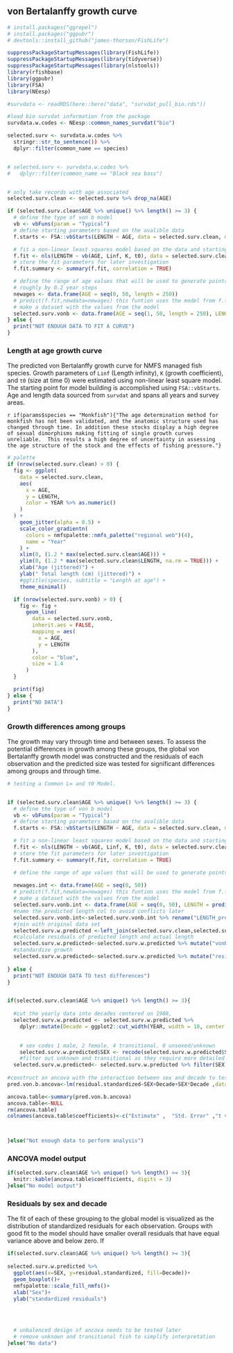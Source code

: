 ## von Bertalanffy growth curve

```r
# install.packages("ggrepel")
# install.packages("ggpubr")
# devtools::install_github("james-thorson/FishLife")

suppressPackageStartupMessages(library(FishLife))
suppressPackageStartupMessages(library(tidyverse))
suppressPackageStartupMessages(library(nlstools))
library(rfishbase)
library(ggpubr)
library(FSA)
library(NEesp)

```

```r

#survdata <- readRDS(here::here("data", "survdat_pull_bio.rds"))

#load bio survdat information from the package
survdata.w.codes <- NEesp::common_names_survdat("bio")

selected.surv <- survdata.w.codes %>%
  stringr::str_to_sentence()) %>%
  dplyr::filter(common_name == species)


# selected.surv <- survdata.w.codes %>%
#   dplyr::filter(common_name == "Black sea bass")


# only take records with age associated
selected.surv.clean <- selected.surv %>% drop_na(AGE)
```


```r
if (selected.surv.clean$AGE %>% unique() %>% length() >= 3) {
  # define the type of von b model
  vb <- vbFuns(param = "Typical")
  # define starting parameters based on the avalible data
  f.starts <- FSA::vbStarts(LENGTH ~ AGE, data = selected.surv.clean, methLinf = "oldAge")

  # fit a non-linear least squares model based on the data and starting values
  f.fit <- nls(LENGTH ~ vb(AGE, Linf, K, t0), data = selected.surv.clean, start = f.starts)
  # store the fit parameters for later investigation
  f.fit.summary <- summary(f.fit, correlation = TRUE)

  # define the range of age values that will be used to generate points from the fitted model
  # roughly by 0.2 year steps
  newages <- data.frame(AGE = seq(0, 50, length = 250))
  # predict(f.fit,newdata=newages) this funtion uses the model from f.fit to generate new lengths
  # make a dataset with the values from the model
  selected.surv.vonb <- data.frame(AGE = seq(1, 50, length = 250), LENGTH = predict(f.fit, newdata = newages))
} else {
  print("NOT ENOUGH DATA TO FIT A CURVE")
}
```

### Length at age growth curve

The predicted von Bertalanffy growth curve for NMFS managed fish species. Growth parameters of `Linf` (Length infinity), `K` (growth coefficient), and `t0` (size at time 0) were estimated using non-linear least square model. The starting point for model building is accomplished using `FSA::vbStarts`. Age and length data sourced from `survdat` and spans all years and survey areas. 

`r if(params$species == "Monkfish"){"The age determination method for monkfish has not been validated, and the anatomic structure used has changed through time. In addition these stocks display a high degree of sexual dimorphisms making fitting of single growth curves unreliable.  This results a high degree of uncertainty in assessing the age structure of the stock and the effects of fishing pressure."}`


```r
# palette
if (nrow(selected.surv.clean) > 0) {
  fig <- ggplot(
    data = selected.surv.clean,
    aes(
      x = AGE,
      y = LENGTH,
      color = YEAR %>% as.numeric()
    )
  ) +
    geom_jitter(alpha = 0.5) +
    scale_color_gradientn(
      colors = nmfspalette::nmfs_palette("regional web")(4),
      name = "Year"
    ) +
    xlim(0, (1.2 * max(selected.surv.clean$AGE))) +
    ylim(0, (1.2 * max(selected.surv.clean$LENGTH, na.rm = TRUE))) +
    xlab("Age (jittered)") +
    ylab(" Total length (cm) (jittered)") +
    #ggtitle(species, subtitle = "Length at age") +
    theme_minimal()

  if (nrow(selected.surv.vonb) > 0) {
    fig <- fig +
      geom_line(
        data = selected.surv.vonb,
        inherit.aes = FALSE,
        mapping = aes(
          x = AGE,
          y = LENGTH
        ),
        color = "blue",
        size = 1.4
      )
  }

  print(fig)
} else {
  print("NO DATA")
}
```



### Growth differences among groups
The growth may vary through time and between sexes. To assess the potential differences in growth among these groups, the global von Bertalanffy growth model was constructed and the residuals of each observation and the predicted size was tested for significant differences among groups and through time. 

```r
# testing a Common L∞ and t0 Model.


if (selected.surv.clean$AGE %>% unique() %>% length() >= 3) {
  # define the type of von b model
  vb <- vbFuns(param = "Typical")
  # define starting parameters based on the avalible data
  f.starts <- FSA::vbStarts(LENGTH ~ AGE, data = selected.surv.clean, methLinf = "oldAge")

  # fit a non-linear least squares model based on the data and starting values
  f.fit <- nls(LENGTH ~ vb(AGE, Linf, K, t0), data = selected.surv.clean, start = f.starts)
  # store the fit parameters for later investigation
  f.fit.summary <- summary(f.fit, correlation = TRUE)

  # define the range of age values that will be used to generate points from the fitted model
   
  newages.int <- data.frame(AGE = seq(0, 50))
  # predict(f.fit,newdata=newages) this funtion uses the model from f.fit to generate new lengths
  # make a dataset with the values from the model
  selected.surv.vonb.int <- data.frame(AGE = seq(0, 50), LENGTH = predict(f.fit, newdata = newages.int))
  #name the predicted length col to avoid conflicts later
  selected.surv.vonb.int<-selected.surv.vonb.int %>% rename("LENGTH_predicted"="LENGTH")
  #join with original data set
  selected.surv.w.predicted <-left_join(selected.surv.clean,selected.surv.vonb.int, by="AGE" )
  #calculate residuals of predicted length and actual length
  selected.surv.w.predicted<-selected.surv.w.predicted %>% mutate("vonB.residual"=(LENGTH-LENGTH_predicted))
  #standardize growth
  selected.surv.w.predicted<-selected.surv.w.predicted %>% mutate("residual.standardized"=(vonB.residual/LENGTH_predicted))
  
} else {
  print("NOT ENOUGH DATA TO test differences")
}



```

```r

if(selected.surv.clean$AGE %>% unique() %>% length() >= 3){
  
  #cut the yearly data into decades centered on 1980,
  selected.surv.w.predicted <- selected.surv.w.predicted %>%
    dplyr::mutate(Decade = ggplot2::cut_width(YEAR, width = 10, center = 1980))
 

    # sex codes 1 male, 2 female, 4 transitional, 0 unsexed/unknown
    selected.surv.w.predicted$SEX <- recode(selected.surv.w.predicted$SEX, "1" = "male", "2" = "female", "0" = "unknown", "4" =     "transitional")
    #filter out unknown and transitional as they require more detailed analysis 
  selected.surv.w.predicted<- selected.surv.w.predicted %>% filter(SEX %in% c("male", "female"))   
  
#construct an ancova with the interaction between sex and decade to test for differences in fit to von b curve across decades and both sexes
pred.von.b.ancova<-lm(residual.standardized~SEX+Decade+SEX*Decade ,data = selected.surv.w.predicted)

ancova.table<-summary(pred.von.b.ancova)
ancova.table<-NULL
rm(ancova.table)
colnames(ancova.table$coefficients)<-c("Estimate" ,  "Std. Error" ,"t value",   "P-value"  )



}else("Not enough data to perform analysis")

```

### ANCOVA model output
 

```r

if(selected.surv.clean$AGE %>% unique() %>% length() >= 3){
  knitr::kable(ancova.table$coefficients, digits = 3)
}else("No model output")

```
### Residuals by sex and decade
The fit of each of these grouping to the global model is visualized as the distribution of standardized residuals for each observation. Groups with good fit to the model should have smaller overall residuals that have equal variance above and below zero. If 


```r
if(selected.surv.clean$AGE %>% unique() %>% length() >= 3){
  
selected.surv.w.predicted %>% 
  ggplot(aes(x=SEX, y=residual.standardized, fill=Decade))+
  geom_boxplot()+
  nmfspalette::scale_fill_nmfs()+
  xlab("Sex")+
  ylab("standardized residuals")
  
  


  # unbalenced design of ancova needs to be tested later
  # remove unknown and transitional fish to simplify interpretation 
}else("No data")
```

